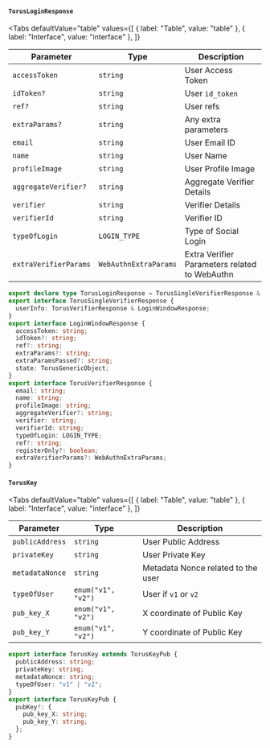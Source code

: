 
#### `TorusLoginResponse`

<Tabs
  defaultValue="table"
  values={[
    { label: "Table", value: "table" },
    { label: "Interface", value: "interface" },
  ]}
>

<TabItem value="table">

| Parameter             | Type                  | Description                                   |
| --------------------- | --------------------- | --------------------------------------------- |
| `accessToken`         | `string`              | User Access Token                             |
| `idToken?`            | `string`              | User `id_token`                               |
| `ref?`                | `string`              | User refs                                     |
| `extraParams?`        | `string`              | Any extra parameters                          |
| `email`               | `string`              | User Email ID                                 |
| `name`                | `string`              | User Name                                     |
| `profileImage`        | `string`              | User Profile Image                            |
| `aggregateVerifier?`  | `string`              | Aggregate Verifier Details                    |
| `verifier`            | `string`              | Verifier Details                              |
| `verifierId`          | `string`              | Verifier ID                                   |
| `typeOfLogin`         | `LOGIN_TYPE`          | Type of Social Login                          |
| `extraVerifierParams` | `WebAuthnExtraParams` | Extra Verifier Parameters related to WebAuthn |

</TabItem>

<TabItem value="interface">

```ts
export declare type TorusLoginResponse = TorusSingleVerifierResponse & TorusKey;
export interface TorusSingleVerifierResponse {
  userInfo: TorusVerifierResponse & LoginWindowResponse;
}
export interface LoginWindowResponse {
  accessToken: string;
  idToken?: string;
  ref?: string;
  extraParams?: string;
  extraParamsPassed?: string;
  state: TorusGenericObject;
}
export interface TorusVerifierResponse {
  email: string;
  name: string;
  profileImage: string;
  aggregateVerifier?: string;
  verifier: string;
  verifierId: string;
  typeOfLogin: LOGIN_TYPE;
  ref?: string;
  registerOnly?: boolean;
  extraVerifierParams?: WebAuthnExtraParams;
}
```

</TabItem>

</Tabs>

#### `TorusKey`

<Tabs
  defaultValue="table"
  values={[
    { label: "Table", value: "table" },
    { label: "Interface", value: "interface" },
  ]}
>

<TabItem value="table">

| Parameter       | Type               | Description                        |
| --------------- | ------------------ | ---------------------------------- |
| `publicAddress` | `string`           | User Public Address                |
| `privateKey`    | `string`           | User Private Key                   |
| `metadataNonce` | `string`           | Metadata Nonce related to the user |
| `typeOfUser`    | `enum("v1", "v2")` | User if `v1` or `v2`               |
| `pub_key_X`     | `enum("v1", "v2")` | X coordinate of Public Key         |
| `pub_key_Y`     | `enum("v1", "v2")` | Y coordinate of Public Key         |

</TabItem>

<TabItem value="interface">

```ts
export interface TorusKey extends TorusKeyPub {
  publicAddress: string;
  privateKey: string;
  metadataNonce: string;
  typeOfUser: "v1" | "v2";
}
export interface TorusKeyPub {
  pubKey?: {
    pub_key_X: string;
    pub_key_Y: string;
  };
}
```

</TabItem>

</Tabs>
